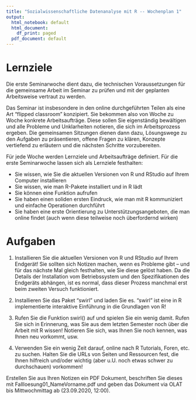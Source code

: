 ```yaml
---
title: "Sozialwissenschaftliche Datenanalyse mit R -- Wochenplan 1"
output:
  html_notebook: default
  html_document:
    df_print: paged
  pdf_document: default
---
```


# Lernziele 

Die erste Seminarwoche dient dazu, die technischen Voraussetzungen für die gemeinsame Arbeit im Seminar zu prüfen und mit der geplanten Arbeitsweise vertraut zu werden. 

Das Seminar ist insbesondere in den online durchgeführten Teilen als eine Art "flipped classroom" konzipiert. Sie bekommen also von Woche zu Woche konkrete Arbeitsaufträge. Diese sollen Sie eigenständig bewältigen und alle Probleme und Unklarheiten notieren, die sich im Arbeitsprozess ergeben. Die gemeinsamen Sitzungen dienen dann dazu, Lösungswege zu den Aufgaben zu präsentieren, offene Fragen zu klären, Konzepte vertiefend zu erläutern und die nächsten Schritte vorzubereiten. 

Für jede Woche werden Lernziele und Arbeitsaufträge definiert. Für die erste Seminarwoche lassen sich als Lernziele festhalten: 

- Sie wissen, wie Sie die aktuellen Versionen von R und RStudio auf Ihrem Computer installieren
- Sie wissen, wie man R-Pakete installiert und in R lädt
- Sie können eine Funktion aufrufen
- Sie haben einen soliden ersten Eindruck, wie man mit R kommuniziert und einfache Operationen durchführt
- Sie haben eine erste Orientierung zu Unterstützungsangeboten, die man online findet (auch wenn diese teilweise noch überfordernd wirken)

# Aufgaben 

1) Installieren Sie die aktuellen Versionen von R und RStudio auf Ihrem Endgerät! Sie sollten sich Notizen machen, wenn es Probleme gibt -- und für das nächste Mal gleich festhalten, wie Sie diese gelöst haben. Da die Details der Installation vom Betriebssystem und den Spezifikationen des Endgeräts abhängen, ist es normal, dass dieser Prozess manchmal erst beim zweiten Versuch funktioniert. 

2) Installieren Sie das Paket "swirl" und laden Sie es. "swirl" ist eine in R implementierte interaktive Einführung in die Grundlagen von R!

3) Rufen Sie die Funktion swirl() auf und spielen Sie ein wenig damit. Rufen Sie sich in Erinnerung, was Sie aus dem letzten Semester noch über die Arbeit mit R wissen! Notieren Sie sich, was Ihnen Sie noch kennen, was Ihnen neu vorkommt, usw. 

4) Verwenden Sie ein wenig Zeit darauf, online nach R Tutorials, Foren, etc. zu suchen. Halten Sie die URLs von Seiten und Ressourcen fest, die Ihnen hilfreich und/oder wichtig (aber u.U. noch etwas schwer zu durchschauen) vorkommen!

Erstellen Sie aus Ihren Notizen ein PDF Dokument, beschriften Sie dieses mit Fallloesung01_NameVorname.pdf und geben das Dokument via OLAT bis Mittwochmittag ab (23.09.2020, 12:00). 
